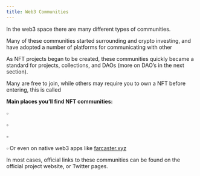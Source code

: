 ```yaml
---
title: Web3 Communities
---
```


In the web3 space there are many different types of communities.

Many of these communities started surrounding <Nutshell children="defi," glossaryEntry="content/glossary/defi.mdx" /> and crypto investing, and have adopted a number of platforms for communicating with other <Nutshell children="holders." glossaryEntry="content/glossary/holder.mdx" />

As NFT projects began to be created, these communities quickly became a standard for projects, collections, and DAOs (more on DAO’s in the next section).

Many are free to join, while others may require you to own a NFT before entering, this is called <Nutshell children="token gating." glossaryEntry="content/glossary/token_gated.mdx" />

**Main places you’ll find NFT communities:**

▫ <Nutshell children="Discord Servers" glossaryEntry="content/glossary/Discord-Servers.mdx" />&#x20;

▫ <Nutshell glossaryEntry="content/glossary/Twitter-Web3-Twitter.mdx" children="Twitter" />

▫ <Nutshell glossaryEntry="content/glossary/telegram.mdx" children="Telegram" />&#x20;

▫ Or even on native web3 apps like [farcaster.xyz](https://www.farcaster.xyz/)

In most cases, official links to these communities can be found on the official project website, or Twitter pages.
